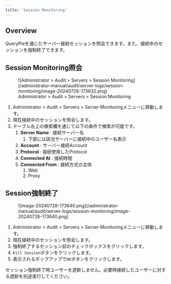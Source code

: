 ```yaml
---
title: 'Session Monitoring'
---
```



## Overview

QueryPieを通じたサーバー接続セッションを照会できます。また、接続中のセッションを強制終了できます。

## Session Monitoring照会

<figure data-layout="center" data-align="center">
![Administrator &gt; Audit &gt; Servers &gt; Session Monitoring](/administrator-manual/audit/server-logs/session-monitoring/image-20240728-173632.png)
<figcaption>
Administrator &gt; Audit &gt; Servers &gt; Session Monitoring
</figcaption>
</figure>

1. Administrator &gt; Audit &gt; Servers &gt; Server Monitoringメニューに移動します。
2. 現在接続中のセッションを照会します。
3. テーブル左上の検索欄を通じて以下の条件で検索が可能です。
    1.  **Server Name**  : 接続サーバー名
        1. 下部には該当サーバーに接続中のユーザー名表示
    2.  **Account**  : サーバー接続Account
    3.  **Protocol** : 接続使用したProtocol
    4.  **Connected At**  : 接続時間
    5.  **Connected From**  : 接続方式の主体
        1. Web
        2. Proxy



## Session強制終了

<figure data-layout="center" data-align="center">
![image-20240728-173640.png](/administrator-manual/audit/server-logs/session-monitoring/image-20240728-173640.png)
</figure>

1. Administrator &gt; Audit &gt; Servers &gt; Server Monitoringメニューに移動します。
2. 現在接続中のセッションを照会します。
3. 強制終了するセッション前のチェックボックスをクリックします。
4. `Kill Session`ボタンをクリックします。
5. 表示されるポップアップで`OK`ボタンをクリックします。

<Callout type="info">
セッション強制終了時ユーザーを遮断しません。必要時接続したユーザーに対する遮断を別途実行してください。
</Callout>

